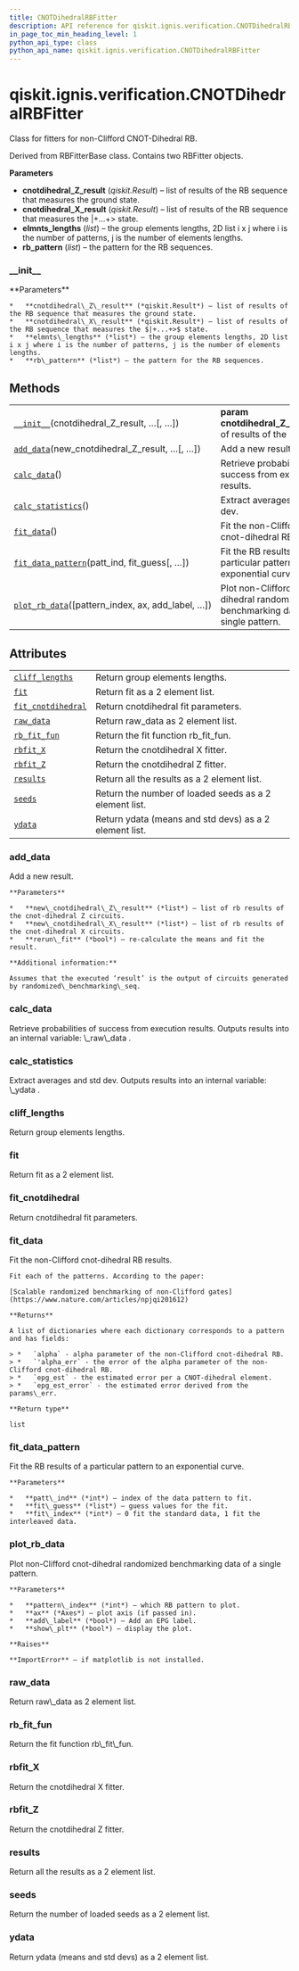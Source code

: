 ```yaml
---
title: CNOTDihedralRBFitter
description: API reference for qiskit.ignis.verification.CNOTDihedralRBFitter
in_page_toc_min_heading_level: 1
python_api_type: class
python_api_name: qiskit.ignis.verification.CNOTDihedralRBFitter
---
```


# qiskit.ignis.verification.CNOTDihedralRBFitter

<Class id="qiskit.ignis.verification.CNOTDihedralRBFitter" github="https://github.com/qiskit-community/qiskit-ignis/tree/stable/0.6/qiskit/ignis/verification/randomized_benchmarking/fitters.py" signature="CNOTDihedralRBFitter(cnotdihedral_Z_result, cnotdihedral_X_result, elmnts_lengths, rb_pattern=None)">
  Class for fitters for non-Clifford CNOT-Dihedral RB.

  Derived from RBFitterBase class. Contains two RBFitter objects.

  **Parameters**

  *   **cnotdihedral\_Z\_result** (*qiskit.Result*) – list of results of the RB sequence that measures the ground state.
  *   **cnotdihedral\_X\_result** (*qiskit.Result*) – list of results of the RB sequence that measures the $|+...+>$ state.
  *   **elmnts\_lengths** (*list*) – the group elements lengths, 2D list i x j where i is the number of patterns, j is the number of elements lengths.
  *   **rb\_pattern** (*list*) – the pattern for the RB sequences.

  ### \_\_init\_\_

  <Function id="qiskit.ignis.verification.CNOTDihedralRBFitter.__init__" name="__init__" signature="__init__(cnotdihedral_Z_result, cnotdihedral_X_result, elmnts_lengths, rb_pattern=None)">
    **Parameters**

    *   **cnotdihedral\_Z\_result** (*qiskit.Result*) – list of results of the RB sequence that measures the ground state.
    *   **cnotdihedral\_X\_result** (*qiskit.Result*) – list of results of the RB sequence that measures the $|+...+>$ state.
    *   **elmnts\_lengths** (*list*) – the group elements lengths, 2D list i x j where i is the number of patterns, j is the number of elements lengths.
    *   **rb\_pattern** (*list*) – the pattern for the RB sequences.
  </Function>

  ## Methods

  |                                                                                                                                                                                       |                                                                                   |
  | ------------------------------------------------------------------------------------------------------------------------------------------------------------------------------------- | --------------------------------------------------------------------------------- |
  | [`__init__`](#qiskit.ignis.verification.CNOTDihedralRBFitter.__init__ "qiskit.ignis.verification.CNOTDihedralRBFitter.__init__")(cnotdihedral\_Z\_result, …\[, …])                    | **param cnotdihedral\_Z\_result**list of results of the                           |
  | [`add_data`](#qiskit.ignis.verification.CNOTDihedralRBFitter.add_data "qiskit.ignis.verification.CNOTDihedralRBFitter.add_data")(new\_cnotdihedral\_Z\_result, …\[, …])               | Add a new result.                                                                 |
  | [`calc_data`](#qiskit.ignis.verification.CNOTDihedralRBFitter.calc_data "qiskit.ignis.verification.CNOTDihedralRBFitter.calc_data")()                                                 | Retrieve probabilities of success from execution results.                         |
  | [`calc_statistics`](#qiskit.ignis.verification.CNOTDihedralRBFitter.calc_statistics "qiskit.ignis.verification.CNOTDihedralRBFitter.calc_statistics")()                               | Extract averages and std dev.                                                     |
  | [`fit_data`](#qiskit.ignis.verification.CNOTDihedralRBFitter.fit_data "qiskit.ignis.verification.CNOTDihedralRBFitter.fit_data")()                                                    | Fit the non-Clifford cnot-dihedral RB results.                                    |
  | [`fit_data_pattern`](#qiskit.ignis.verification.CNOTDihedralRBFitter.fit_data_pattern "qiskit.ignis.verification.CNOTDihedralRBFitter.fit_data_pattern")(patt\_ind, fit\_guess\[, …]) | Fit the RB results of a particular pattern to an exponential curve.               |
  | [`plot_rb_data`](#qiskit.ignis.verification.CNOTDihedralRBFitter.plot_rb_data "qiskit.ignis.verification.CNOTDihedralRBFitter.plot_rb_data")(\[pattern\_index, ax, add\_label, …])    | Plot non-Clifford cnot-dihedral randomized benchmarking data of a single pattern. |

  ## Attributes

  |                                                                                                                                                          |                                                        |
  | -------------------------------------------------------------------------------------------------------------------------------------------------------- | ------------------------------------------------------ |
  | [`cliff_lengths`](#qiskit.ignis.verification.CNOTDihedralRBFitter.cliff_lengths "qiskit.ignis.verification.CNOTDihedralRBFitter.cliff_lengths")          | Return group elements lengths.                         |
  | [`fit`](#qiskit.ignis.verification.CNOTDihedralRBFitter.fit "qiskit.ignis.verification.CNOTDihedralRBFitter.fit")                                        | Return fit as a 2 element list.                        |
  | [`fit_cnotdihedral`](#qiskit.ignis.verification.CNOTDihedralRBFitter.fit_cnotdihedral "qiskit.ignis.verification.CNOTDihedralRBFitter.fit_cnotdihedral") | Return cnotdihedral fit parameters.                    |
  | [`raw_data`](#qiskit.ignis.verification.CNOTDihedralRBFitter.raw_data "qiskit.ignis.verification.CNOTDihedralRBFitter.raw_data")                         | Return raw\_data as 2 element list.                    |
  | [`rb_fit_fun`](#qiskit.ignis.verification.CNOTDihedralRBFitter.rb_fit_fun "qiskit.ignis.verification.CNOTDihedralRBFitter.rb_fit_fun")                   | Return the fit function rb\_fit\_fun.                  |
  | [`rbfit_X`](#qiskit.ignis.verification.CNOTDihedralRBFitter.rbfit_X "qiskit.ignis.verification.CNOTDihedralRBFitter.rbfit_X")                            | Return the cnotdihedral X fitter.                      |
  | [`rbfit_Z`](#qiskit.ignis.verification.CNOTDihedralRBFitter.rbfit_Z "qiskit.ignis.verification.CNOTDihedralRBFitter.rbfit_Z")                            | Return the cnotdihedral Z fitter.                      |
  | [`results`](#qiskit.ignis.verification.CNOTDihedralRBFitter.results "qiskit.ignis.verification.CNOTDihedralRBFitter.results")                            | Return all the results as a 2 element list.            |
  | [`seeds`](#qiskit.ignis.verification.CNOTDihedralRBFitter.seeds "qiskit.ignis.verification.CNOTDihedralRBFitter.seeds")                                  | Return the number of loaded seeds as a 2 element list. |
  | [`ydata`](#qiskit.ignis.verification.CNOTDihedralRBFitter.ydata "qiskit.ignis.verification.CNOTDihedralRBFitter.ydata")                                  | Return ydata (means and std devs) as a 2 element list. |

  ### add\_data

  <Function id="qiskit.ignis.verification.CNOTDihedralRBFitter.add_data" name="add_data" signature="add_data(new_cnotdihedral_Z_result, new_cnotdihedral_X_result, rerun_fit=True)">
    Add a new result.

    **Parameters**

    *   **new\_cnotdihedral\_Z\_result** (*list*) – list of rb results of the cnot-dihedral Z circuits.
    *   **new\_cnotdihedral\_X\_result** (*list*) – list of rb results of the cnot-dihedral X circuits.
    *   **rerun\_fit** (*bool*) – re-calculate the means and fit the result.

    **Additional information:**

    Assumes that the executed ‘result’ is the output of circuits generated by randomized\_benchmarking\_seq.
  </Function>

  ### calc\_data

  <Function id="qiskit.ignis.verification.CNOTDihedralRBFitter.calc_data" name="calc_data" signature="calc_data()">
    Retrieve probabilities of success from execution results. Outputs results into an internal variable: \_raw\_data .
  </Function>

  ### calc\_statistics

  <Function id="qiskit.ignis.verification.CNOTDihedralRBFitter.calc_statistics" name="calc_statistics" signature="calc_statistics()">
    Extract averages and std dev. Outputs results into an internal variable: \_ydata .
  </Function>

  ### cliff\_lengths

  <Function id="qiskit.ignis.verification.CNOTDihedralRBFitter.cliff_lengths" name="cliff_lengths" signature="property cliff_lengths">
    Return group elements lengths.
  </Function>

  ### fit

  <Function id="qiskit.ignis.verification.CNOTDihedralRBFitter.fit" name="fit" signature="property fit">
    Return fit as a 2 element list.
  </Function>

  ### fit\_cnotdihedral

  <Function id="qiskit.ignis.verification.CNOTDihedralRBFitter.fit_cnotdihedral" name="fit_cnotdihedral" signature="property fit_cnotdihedral">
    Return cnotdihedral fit parameters.
  </Function>

  ### fit\_data

  <Function id="qiskit.ignis.verification.CNOTDihedralRBFitter.fit_data" name="fit_data" signature="fit_data()">
    Fit the non-Clifford cnot-dihedral RB results.

    Fit each of the patterns. According to the paper:

    [Scalable randomized benchmarking of non-Clifford gates](https://www.nature.com/articles/npjqi201612)

    **Returns**

    A list of dictionaries where each dictionary corresponds to a pattern and has fields:

    > *   `alpha` - alpha parameter of the non-Clifford cnot-dihedral RB.
    > *   `'alpha_err` - the error of the alpha parameter of the non-Clifford cnot-dihedral RB.
    > *   `epg_est` - the estimated error per a CNOT-dihedral element.
    > *   `epg_est_error` - the estimated error derived from the params\_err.

    **Return type**

    list
  </Function>

  ### fit\_data\_pattern

  <Function id="qiskit.ignis.verification.CNOTDihedralRBFitter.fit_data_pattern" name="fit_data_pattern" signature="fit_data_pattern(patt_ind, fit_guess, fit_index=0)">
    Fit the RB results of a particular pattern to an exponential curve.

    **Parameters**

    *   **patt\_ind** (*int*) – index of the data pattern to fit.
    *   **fit\_guess** (*list*) – guess values for the fit.
    *   **fit\_index** (*int*) – 0 fit the standard data, 1 fit the interleaved data.
  </Function>

  ### plot\_rb\_data

  <Function id="qiskit.ignis.verification.CNOTDihedralRBFitter.plot_rb_data" name="plot_rb_data" signature="plot_rb_data(pattern_index=0, ax=None, add_label=True, show_plt=True)">
    Plot non-Clifford cnot-dihedral randomized benchmarking data of a single pattern.

    **Parameters**

    *   **pattern\_index** (*int*) – which RB pattern to plot.
    *   **ax** (*Axes*) – plot axis (if passed in).
    *   **add\_label** (*bool*) – Add an EPG label.
    *   **show\_plt** (*bool*) – display the plot.

    **Raises**

    **ImportError** – if matplotlib is not installed.
  </Function>

  ### raw\_data

  <Function id="qiskit.ignis.verification.CNOTDihedralRBFitter.raw_data" name="raw_data" signature="property raw_data">
    Return raw\_data as 2 element list.
  </Function>

  ### rb\_fit\_fun

  <Function id="qiskit.ignis.verification.CNOTDihedralRBFitter.rb_fit_fun" name="rb_fit_fun" signature="property rb_fit_fun">
    Return the fit function rb\_fit\_fun.
  </Function>

  ### rbfit\_X

  <Function id="qiskit.ignis.verification.CNOTDihedralRBFitter.rbfit_X" name="rbfit_X" signature="property rbfit_X">
    Return the cnotdihedral X fitter.
  </Function>

  ### rbfit\_Z

  <Function id="qiskit.ignis.verification.CNOTDihedralRBFitter.rbfit_Z" name="rbfit_Z" signature="property rbfit_Z">
    Return the cnotdihedral Z fitter.
  </Function>

  ### results

  <Function id="qiskit.ignis.verification.CNOTDihedralRBFitter.results" name="results" signature="property results">
    Return all the results as a 2 element list.
  </Function>

  ### seeds

  <Function id="qiskit.ignis.verification.CNOTDihedralRBFitter.seeds" name="seeds" signature="property seeds">
    Return the number of loaded seeds as a 2 element list.
  </Function>

  ### ydata

  <Function id="qiskit.ignis.verification.CNOTDihedralRBFitter.ydata" name="ydata" signature="property ydata">
    Return ydata (means and std devs) as a 2 element list.
  </Function>
</Class>

